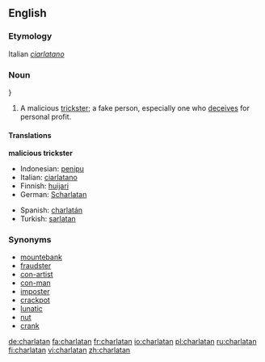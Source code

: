 {{see|charlatán}}

==English==
===Etymology===
Italian ''[[ciarlatano]]''

===Noun===
{{en-noun}}}

# A malicious [[trickster]]; a fake person, especially one who [[deceives]] for personal profit.

====Translations====
'''malicious trickster'''
{{top}}
*Indonesian: [[tipu|penipu]]
*Italian: [[ciarlatano]] {{m}}
*Finnish: [[huijari]]
*German: [[Scharlatan]] {{m}}
{{mid}}
*Spanish: [[charlatán]] {{m}}
*Turkish: [[sarlatan]]
{{bottom}}

===Synonyms===
*[[mountebank]]
*[[fraudster]]
*[[con-artist]]
*[[con-man]]
*[[imposter]]
*[[crackpot]]
*[[lunatic]]
*[[nut]]
*[[crank]]

[[de:charlatan]]
[[fa:charlatan]]
[[fr:charlatan]]
[[io:charlatan]]
[[pl:charlatan]]
[[ru:charlatan]]
[[fi:charlatan]]
[[vi:charlatan]]
[[zh:charlatan]]